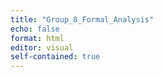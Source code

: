 ```yaml
---
title: "Group_8_Formal_Analysis"
echo: false
format: html
editor: visual
self-contained: true
---
```


